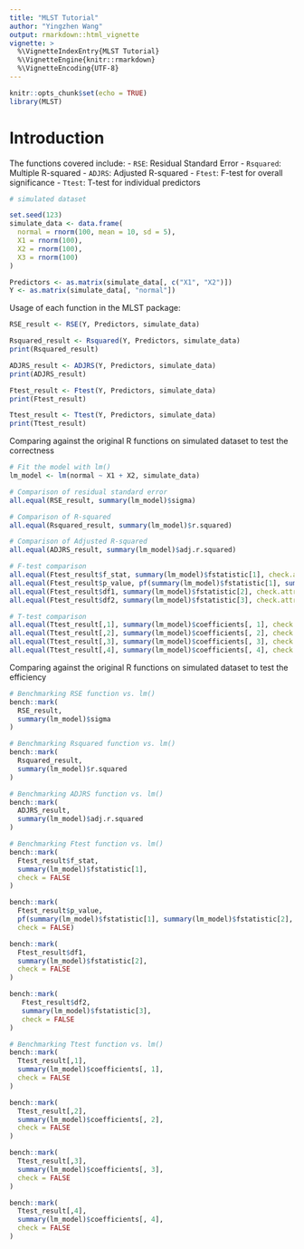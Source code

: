---
title: "MLST Tutorial"
author: "Yingzhen Wang"
output: rmarkdown::html_vignette
vignette: >
  %\VignetteIndexEntry{MLST Tutorial}
  %\VignetteEngine{knitr::rmarkdown}
  %\VignetteEncoding{UTF-8}
---

```{r}
knitr::opts_chunk$set(echo = TRUE)
library(MLST)
```

# Introduction
The functions covered include:
- `RSE`: Residual Standard Error
- `Rsquared`: Multiple R-squared
- `ADJRS`: Adjusted R-squared
- `Ftest`: F-test for overall significance
- `Ttest`: T-test for individual predictors


```{r}
# simulated dataset

set.seed(123)
simulate_data <- data.frame(
  normal = rnorm(100, mean = 10, sd = 5),
  X1 = rnorm(100),
  X2 = rnorm(100),
  X3 = rnorm(100)
)

Predictors <- as.matrix(simulate_data[, c("X1", "X2")])
Y <- as.matrix(simulate_data[, "normal"])
```

Usage of each function in the MLST package:

```{r}
RSE_result <- RSE(Y, Predictors, simulate_data)

Rsquared_result <- Rsquared(Y, Predictors, simulate_data)
print(Rsquared_result)

ADJRS_result <- ADJRS(Y, Predictors, simulate_data)
print(ADJRS_result)

Ftest_result <- Ftest(Y, Predictors, simulate_data)
print(Ftest_result)

Ttest_result <- Ttest(Y, Predictors, simulate_data)
print(Ttest_result)
```

Comparing against the original R functions on simulated dataset to test the correctness

```{r}
# Fit the model with lm()
lm_model <- lm(normal ~ X1 + X2, simulate_data)

# Comparison of residual standard error
all.equal(RSE_result, summary(lm_model)$sigma)

# Comparison of R-squared
all.equal(Rsquared_result, summary(lm_model)$r.squared)

# Comparison of Adjusted R-squared
all.equal(ADJRS_result, summary(lm_model)$adj.r.squared)

# F-test comparison
all.equal(Ftest_result$f_stat, summary(lm_model)$fstatistic[1], check.attributes = FALSE)
all.equal(Ftest_result$p_value, pf(summary(lm_model)$fstatistic[1], summary(lm_model)$fstatistic[2], summary(lm_model)$fstatistic[3], lower.tail = FALSE), check.attributes = FALSE)
all.equal(Ftest_result$df1, summary(lm_model)$fstatistic[2], check.attributes = FALSE)
all.equal(Ftest_result$df2, summary(lm_model)$fstatistic[3], check.attributes = FALSE)

# T-test comparison
all.equal(Ttest_result[,1], summary(lm_model)$coefficients[, 1], check.attributes = FALSE)
all.equal(Ttest_result[,2], summary(lm_model)$coefficients[, 2], check.attributes = FALSE)
all.equal(Ttest_result[,3], summary(lm_model)$coefficients[, 3], check.attributes = FALSE)
all.equal(Ttest_result[,4], summary(lm_model)$coefficients[, 4], check.attributes = FALSE)
```

Comparing against the original R functions on simulated dataset to test the efficiency

```{r}
# Benchmarking RSE function vs. lm()
bench::mark(
  RSE_result,
  summary(lm_model)$sigma
)

# Benchmarking Rsquared function vs. lm()
bench::mark(
  Rsquared_result,
  summary(lm_model)$r.squared
)

# Benchmarking ADJRS function vs. lm()
bench::mark(
  ADJRS_result,
  summary(lm_model)$adj.r.squared
)

# Benchmarking Ftest function vs. lm()
bench::mark(
  Ftest_result$f_stat,
  summary(lm_model)$fstatistic[1],
  check = FALSE
)

bench::mark(
  Ftest_result$p_value,
  pf(summary(lm_model)$fstatistic[1], summary(lm_model)$fstatistic[2], summary(lm_model)$fstatistic[3], lower.tail = FALSE),
  check = FALSE)

bench::mark(
  Ftest_result$df1,
  summary(lm_model)$fstatistic[2],
  check = FALSE
)

bench::mark(
   Ftest_result$df2,
   summary(lm_model)$fstatistic[3],
   check = FALSE
)

# Benchmarking Ttest function vs. lm()
bench::mark(
  Ttest_result[,1],
  summary(lm_model)$coefficients[, 1],
  check = FALSE
)

bench::mark(
  Ttest_result[,2],
  summary(lm_model)$coefficients[, 2],
  check = FALSE
)

bench::mark(
  Ttest_result[,3],
  summary(lm_model)$coefficients[, 3],
  check = FALSE
)

bench::mark(
  Ttest_result[,4],
  summary(lm_model)$coefficients[, 4],
  check = FALSE
)
```

